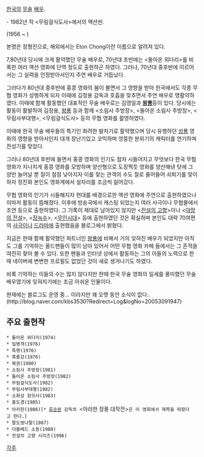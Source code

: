 [[한국]]의 [[무술]] [[배우]].

{{{#!html
 <object width="480" height="385"><param name="movie" value="http://www.youtube.com/v/DS-tzos-lIs?fs=1&amp;hl=ko_KR"></param><param name="allowFullScreen" value="true"></param><param name="allowscriptaccess" value="always"></param><embed src="http://www.youtube.com/v/DS-tzos-lIs?fs=1&amp;hl=ko_KR" type="application/x-shockwave-flash" allowscriptaccess="always" allowfullscreen="true" width="480" height="385"></embed></object>}}}
- 1982년 작 <무림걸식도사>에서의 액션씬.

(1956 ~ )

본명은 정형진으로, 해외에서는 Eton Chong이란 이름으로 알려져 있다.

7,80년대 당시에 크게 활약했던 무술 배우로, 70년대 초반에는 <돌아온 외다리>를 비록한 여러 액션 영화에 단역 정도로 출현하곤 하였다. 그러나, 70년대 중후반에 이르어서는 그 실력을 인정받아서인지 주연 배우로 거듭났다.

그러다가 80년대 중후반에 홍콩 영화의 붐이 불면서 그 영향을 받아 한국에서도 각종 무협 영화가 성행하게 되자 이때에 김정용 감독과 호흡을 맞추면서 주연 배우로 맹활약하였다. 이때에 함께 활동했던 대표적인 무술 배우로는 김영일과 '''[[왕룡]]'''등이 있다. 당시에는 활동이 활발하여 김정용, [[왕룡]] 등과 함께 <소림사 주방장>, <돌아온 소림사 주방장>, <무림사부대행>, <무림걸식도사> 등의 무협 영화를 촬영하였다.

이때에 한국 무술 배우들의 특기인 화려한 발차기로 활약했으며 당시 유행하던 [[성룡]] 영화의 영향을 받아서인지 대개 장난기있고 코믹하며 엉뚱한 분위기의 캐릭터를 연기하며 전성기를 맞았다.

그러나 80년대 후반에 들면서 홍콩 영화의 인기도 점차 시들어지고 무엇보다 한국 무협 영화가 지나치게 홍콩 영화를 모방하며 양산형으로 도장찍듯 영화를 양산해낸 탓에 그 양만 늘어날 뿐 질이 점점 낮아지자 이를 찾는 관객의 수도 절로 줄어들어 쇠퇴기를 맞이하자 정진화 본인도 영화계에서 설자리를 조금씩 잃어갔다.

무협 영화의 인기가 시들해지자 현대를 배경으로한 액션 영화에 주연으로 출현하였으나 이마저 활동이 뜸해졌다. 이후에 방송국에서 캐스팅 되었는지 여러 사극이나 무협물에서 조연 등으로 출현하였다. 그 기록이 제대로 남아있지 않지만 <[[전설의 고향]]>이나 <[[야망의 전설]]>, <[[장녹수]]>, <[[무인시대]]> 등에 출현하였던 것은 확실하며 본인도 대략 70여편의 [[사극]]이나 [[드라마]]에 출현했음을 블로그에서 밝혔다.

지금은 한때 함께 활약했던 파트너인 [[왕룡]]에 비해서 거의 잊혀진 배우가 되었지만 아직도 그를 기억하는 올드팬들이 많이 남아 있어서 어떤 무협 영화 카페 들에서는 그 흔적을 여전히 찾아 볼 수 있다. 또한 팬들과 인터넷 상에서 활동하는 그의 아들의 노력으로 한때 네이버에 변변한 프로필도 없었던 것이 새로 생겨나기도 하였다.

비록 기억하는 이들의 수는 많지 않다지만 한때 한국 무술 영화의 일세를 풍미했던 무술 배우였기에 잊혀지기에는 조금 아쉬운 인물이다.

현재에는 블로그도 운영 중... 이라지만 꽤 오랫 동안 소식이 없다..
(http://blog.naver.com/kbs3530?Redirect=Log&logNo=20053091947)


== 주요 출현작 ==

 * 돌아온 외다리(1974)
 * 밀명객(1976)
 * 특명(1976)
 * 흑룡강(1976)
 * 복권(1980)
 * 소림사 주방장(1981)
 * 돌아온 소림사 주방장(1982)
 * 무림걸식도사(1982)
 * 무림사부대행(1982)
 * 소화성 장의사(1983)
 * 홍도경(1985)
 * 아라한(1986)[* [[류승완]] 감독의 <아라한 장풍 대작전>은 이 영화에서 제목을 따왔다고 한다.]
 * 팔도쌍나팔(1987)
 * 더블베드 소동(1988)
 * 전설의 고향 시리즈(1996)



[[각주]]
